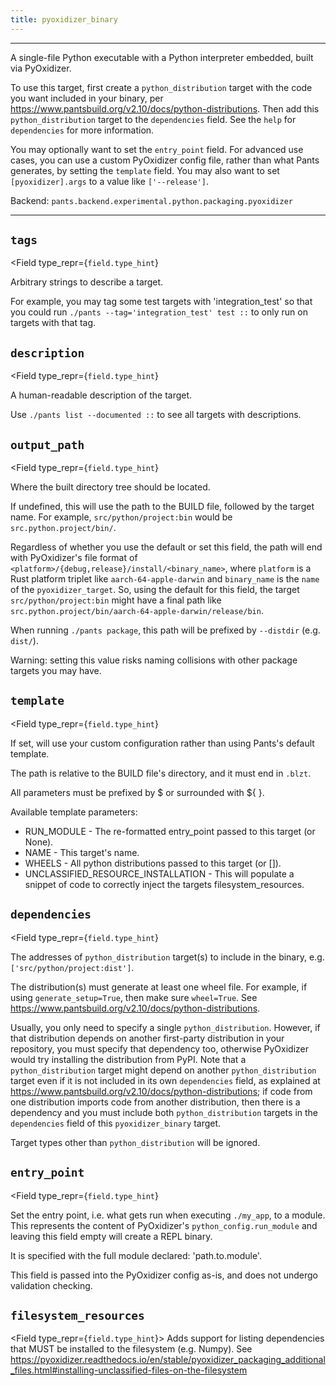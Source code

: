 ```yaml
---
title: pyoxidizer_binary
---
```



---

A single-file Python executable with a Python interpreter embedded, built via PyOxidizer.

To use this target, first create a `python_distribution` target with the code you want included in your binary, per https://www.pantsbuild.org/v2.10/docs/python-distributions. Then add this `python_distribution` target to the `dependencies` field. See the `help` for `dependencies` for more information.

You may optionally want to set the `entry_point` field. For advanced use cases, you can use a custom PyOxidizer config file, rather than what Pants generates, by setting the `template` field. You may also want to set `[pyoxidizer].args` to a value like `['--release']`.

Backend: <span className="color--primary">`pants.backend.experimental.python.packaging.pyoxidizer`</span>

---

<span className={styles.options}>

## `tags`

<Field
    type_repr={`field.type_hint`}
>

Arbitrary strings to describe a target.

For example, you may tag some test targets with &#x27;integration_test&#x27; so that you could run `./pants --tag='integration_test' test ::` to only run on targets with that tag.

</Field>

## `description`

<Field
    type_repr={`field.type_hint`}
>

A human-readable description of the target.

Use `./pants list --documented ::` to see all targets with descriptions.

</Field>

## `output_path`

<Field
    type_repr={`field.type_hint`}
>

Where the built directory tree should be located.

If undefined, this will use the path to the BUILD file, followed by the target name. For example, `src/python/project:bin` would be `src.python.project/bin/`.

Regardless of whether you use the default or set this field, the path will end with PyOxidizer&#x27;s file format of `<platform>/{debug,release}/install/<binary_name>`, where `platform` is a Rust platform triplet like `aarch-64-apple-darwin` and `binary_name` is the `name` of the `pyoxidizer_target`. So, using the default for this field, the target `src/python/project:bin` might have a final path like `src.python.project/bin/aarch-64-apple-darwin/release/bin`.

When running `./pants package`, this path will be prefixed by `--distdir` (e.g. `dist/`).

Warning: setting this value risks naming collisions with other package targets you may have.

</Field>

## `template`

<Field
    type_repr={`field.type_hint`}
>

If set, will use your custom configuration rather than using Pants&#x27;s default template.

The path is relative to the BUILD file&#x27;s directory, and it must end in `.blzt`.

All parameters must be prefixed by $ or surrounded with $&#123; &#125;.

Available template parameters:

- RUN_MODULE - The re-formatted entry_point passed to this target (or None).
- NAME - This target&#x27;s name.
- WHEELS - All python distributions passed to this target (or []).
- UNCLASSIFIED_RESOURCE_INSTALLATION - This will populate a snippet of code to correctly inject the targets filesystem_resources.
  </Field>

## `dependencies`

<Field
    type_repr={`field.type_hint`}
>

The addresses of `python_distribution` target(s) to include in the binary, e.g. `['src/python/project:dist']`.

The distribution(s) must generate at least one wheel file. For example, if using `generate_setup=True`, then make sure `wheel=True`. See https://www.pantsbuild.org/v2.10/docs/python-distributions.

Usually, you only need to specify a single `python_distribution`. However, if that distribution depends on another first-party distribution in your repository, you must specify that dependency too, otherwise PyOxidizer would try installing the distribution from PyPI. Note that a `python_distribution` target might depend on another `python_distribution` target even if it is not included in its own `dependencies` field, as explained at https://www.pantsbuild.org/v2.10/docs/python-distributions; if code from one distribution imports code from another distribution, then there is a dependency and you must include both `python_distribution` targets in the `dependencies` field of this `pyoxidizer_binary` target.

Target types other than `python_distribution` will be ignored.

</Field>

## `entry_point`

<Field
    type_repr={`field.type_hint`}
>

Set the entry point, i.e. what gets run when executing `./my_app`, to a module. This represents the content of PyOxidizer&#x27;s `python_config.run_module` and leaving this field empty will create a REPL binary.

It is specified with the full module declared: &#x27;path.to.module&#x27;.

This field is passed into the PyOxidizer config as-is, and does not undergo validation checking.

</Field>

## `filesystem_resources`

<Field type_repr={`field.type_hint`}>
  Adds support for listing dependencies that MUST be installed to the filesystem
  (e.g. Numpy). See
  https://pyoxidizer.readthedocs.io/en/stable/pyoxidizer_packaging_additional_files.html#installing-unclassified-files-on-the-filesystem
</Field>

</span>
